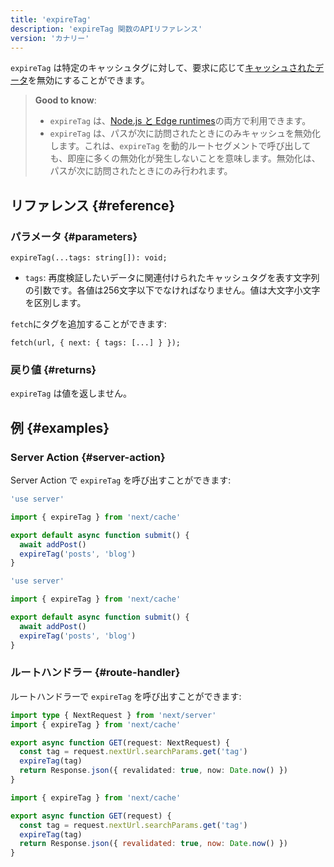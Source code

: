 ```yaml
---
title: 'expireTag'
description: 'expireTag 関数のAPIリファレンス'
version: 'カナリー'
---
```


`expireTag` は特定のキャッシュタグに対して、要求に応じて[キャッシュされたデータ](/docs/app/building-your-application/caching)を無効にすることができます。

> **Good to know**:
>
> - `expireTag` は、[Node.js と Edge runtimes](/docs/app/building-your-application/rendering/edge-and-nodejs-runtimes)の両方で利用できます。
> - `expireTag` は、パスが次に訪問されたときにのみキャッシュを無効化します。これは、`expireTag` を動的ルートセグメントで呼び出しても、即座に多くの無効化が発生しないことを意味します。無効化は、パスが次に訪問されたときにのみ行われます。

## リファレンス {#reference}

### パラメータ {#parameters}

```tsx
expireTag(...tags: string[]): void;
```

- `tags`: 再度検証したいデータに関連付けられたキャッシュタグを表す文字列の引数です。各値は256文字以下でなければなりません。値は大文字小文字を区別します。

`fetch`にタグを追加することができます:

```tsx
fetch(url, { next: { tags: [...] } });
```

### 戻り値 {#returns}

`expireTag` は値を返しません。

## 例 {#examples}

### Server Action {#server-action}

Server Action で `expireTag` を呼び出すことができます:

<Tabs>
<TabItem value="ts" label="TypeScript">

```ts title="app/actions.ts" switcher
'use server'

import { expireTag } from 'next/cache'

export default async function submit() {
  await addPost()
  expireTag('posts', 'blog')
}
```

</TabItem>
<TabItem value="js" label="JavaScript">

```js title="app/actions.js" switcher
'use server'

import { expireTag } from 'next/cache'

export default async function submit() {
  await addPost()
  expireTag('posts', 'blog')
}
```

</TabItem>
</Tabs>

### ルートハンドラー {#route-handler}

ルートハンドラーで `expireTag` を呼び出すことができます:

<Tabs>
<TabItem value="ts" label="TypeScript">

```ts title="app/api/revalidate/route.ts" switcher
import type { NextRequest } from 'next/server'
import { expireTag } from 'next/cache'

export async function GET(request: NextRequest) {
  const tag = request.nextUrl.searchParams.get('tag')
  expireTag(tag)
  return Response.json({ revalidated: true, now: Date.now() })
}
```

</TabItem>
<TabItem value="js" label="JavaScript">

```js title="app/api/revalidate/route.js" switcher
import { expireTag } from 'next/cache'

export async function GET(request) {
  const tag = request.nextUrl.searchParams.get('tag')
  expireTag(tag)
  return Response.json({ revalidated: true, now: Date.now() })
}
```

</TabItem>
</Tabs>
